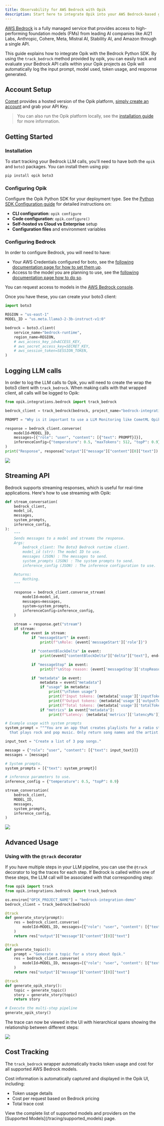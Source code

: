 ```yaml
---
title: Observability for AWS Bedrock with Opik
description: Start here to integrate Opik into your AWS Bedrock-based genai application for end-to-end LLM observability, unit testing, and optimization.
---
```


[AWS Bedrock](https://aws.amazon.com/bedrock/) is a fully managed service that provides access to high-performing foundation models (FMs) from leading AI companies like AI21 Labs, Anthropic, Cohere, Meta, Mistral AI, Stability AI, and Amazon through a single API.

This guide explains how to integrate Opik with the Bedrock Python SDK. By using the `track_bedrock` method provided by opik, you can easily track and evaluate your Bedrock API calls within your Opik projects as Opik will automatically log the input prompt, model used, token usage, and response generated.

## Account Setup

[Comet](https://www.comet.com/site?from=llm&utm_source=opik&utm_medium=colab&utm_content=bedrock&utm_campaign=opik) provides a hosted version of the Opik platform, [simply create an account](https://www.comet.com/signup?from=llm&utm_source=opik&utm_medium=colab&utm_content=bedrock&utm_campaign=opik) and grab your API Key.

> You can also run the Opik platform locally, see the [installation guide](https://www.comet.com/docs/opik/self-host/overview/?from=llm&utm_source=opik&utm_medium=colab&utm_content=bedrock&utm_campaign=opik) for more information.

## Getting Started

### Installation

To start tracking your Bedrock LLM calls, you'll need to have both the `opik` and `boto3` packages. You can install them using pip:

```bash
pip install opik boto3
```

### Configuring Opik

Configure the Opik Python SDK for your deployment type. See the [Python SDK Configuration guide](/tracing/sdk_configuration) for detailed instructions on:

- **CLI configuration**: `opik configure`
- **Code configuration**: `opik.configure()`
- **Self-hosted vs Cloud vs Enterprise** setup
- **Configuration files** and environment variables

### Configuring Bedrock

In order to configure Bedrock, you will need to have:

- Your AWS Credentials configured for boto, see the [following documentation page for how to set them up](https://boto3.amazonaws.com/v1/documentation/api/latest/guide/credentials.html).
- Access to the model you are planning to use, see the [following documentation page how to do so](https://docs.aws.amazon.com/bedrock/latest/userguide/model-access-modify.html).

You can request access to models in the [AWS Bedrock console](https://us-east-1.console.aws.amazon.com/bedrock/home?region=us-east-1#/providers?model=meta.llama3-2-3b-instruct-v1:0).

Once you have these, you can create your boto3 client:

```python
import boto3

REGION = "us-east-1"
MODEL_ID = "us.meta.llama3-2-3b-instruct-v1:0"

bedrock = boto3.client(
    service_name="bedrock-runtime",
    region_name=REGION,
    # aws_access_key_id=ACCESS_KEY,
    # aws_secret_access_key=SECRET_KEY,
    # aws_session_token=SESSION_TOKEN,
)
```

## Logging LLM calls

In order to log the LLM calls to Opik, you will need to create the wrap the boto3 client with `track_bedrock`. When making calls with that wrapped client, all calls will be logged to Opik:

```python
from opik.integrations.bedrock import track_bedrock

bedrock_client = track_bedrock(bedrock, project_name="bedrock-integration-demo")

PROMPT = "Why is it important to use a LLM Monitoring like CometML Opik tool that allows you to log traces and spans when working with LLM Models hosted on AWS Bedrock?"

response = bedrock_client.converse(
    modelId=MODEL_ID,
    messages=[{"role": "user", "content": [{"text": PROMPT}]}],
    inferenceConfig={"temperature": 0.5, "maxTokens": 512, "topP": 0.9},
)
print("Response", response["output"]["message"]["content"][0]["text"])
```

<Frame>
  <img src="/img/cookbook/bedrock_trace_cookbook.png" />
</Frame>

## Streaming API

Bedrock supports streaming responses, which is useful for real-time applications. Here's how to use streaming with Opik:

```python
def stream_conversation(
    bedrock_client,
    model_id,
    messages,
    system_prompts,
    inference_config,
):
    """
    Sends messages to a model and streams the response.
    Args:
        bedrock_client: The Boto3 Bedrock runtime client.
        model_id (str): The model ID to use.
        messages (JSON) : The messages to send.
        system_prompts (JSON) : The system prompts to send.
        inference_config (JSON) : The inference configuration to use.

    Returns:
        Nothing.
    """

    response = bedrock_client.converse_stream(
        modelId=model_id,
        messages=messages,
        system=system_prompts,
        inferenceConfig=inference_config,
    )

    stream = response.get("stream")
    if stream:
        for event in stream:
            if "messageStart" in event:
                print(f"\nRole: {event['messageStart']['role']}")

            if "contentBlockDelta" in event:
                print(event["contentBlockDelta"]["delta"]["text"], end="")

            if "messageStop" in event:
                print(f"\nStop reason: {event['messageStop']['stopReason']}")

            if "metadata" in event:
                metadata = event["metadata"]
                if "usage" in metadata:
                    print("\nToken usage")
                    print(f"Input tokens: {metadata['usage']['inputTokens']}")
                    print(f"Output tokens: {metadata['usage']['outputTokens']}")
                    print(f"Total tokens: {metadata['usage']['totalTokens']}")
                if "metrics" in event["metadata"]:
                    print(f"Latency: {metadata['metrics']['latencyMs']} milliseconds")

# Example usage with system prompts
system_prompt = """You are an app that creates playlists for a radio station
  that plays rock and pop music. Only return song names and the artist."""

input_text = "Create a list of 3 pop songs."

message = {"role": "user", "content": [{"text": input_text}]}
messages = [message]

# System prompts.
system_prompts = [{"text": system_prompt}]

# inference parameters to use.
inference_config = {"temperature": 0.5, "topP": 0.9}

stream_conversation(
    bedrock_client,
    MODEL_ID,
    messages,
    system_prompts,
    inference_config,
)
```

<Frame>
  <img src="/img/cookbook/bedrock_trace_streaming_cookbook.png" />
</Frame>

## Advanced Usage

### Using with the `@track` decorator

If you have multiple steps in your LLM pipeline, you can use the `@track` decorator to log the traces for each step. If Bedrock is called within one of these steps, the LLM call will be associated with that corresponding step:

```python
from opik import track
from opik.integrations.bedrock import track_bedrock

os.environ["OPIK_PROJECT_NAME"] = "bedrock-integration-demo"
bedrock_client = track_bedrock(bedrock)

@track
def generate_story(prompt):
    res = bedrock_client.converse(
        modelId=MODEL_ID, messages=[{"role": "user", "content": [{"text": prompt}]}]
    )
    return res["output"]["message"]["content"][0]["text"]

@track
def generate_topic():
    prompt = "Generate a topic for a story about Opik."
    res = bedrock_client.converse(
        modelId=MODEL_ID, messages=[{"role": "user", "content": [{"text": prompt}]}]
    )
    return res["output"]["message"]["content"][0]["text"]

@track
def generate_opik_story():
    topic = generate_topic()
    story = generate_story(topic)
    return story

# Execute the multi-step pipeline
generate_opik_story()
```

The trace can now be viewed in the UI with hierarchical spans showing the relationship between different steps:

<Frame>
  <img src="/img/cookbook/bedrock_trace_decorator_cookbook.png" />
</Frame>

## Cost Tracking

The `track_bedrock` wrapper automatically tracks token usage and cost for all supported AWS Bedrock models.

Cost information is automatically captured and displayed in the Opik UI, including:

- Token usage details
- Cost per request based on Bedrock pricing
- Total trace cost

<Tip>
  View the complete list of supported models and providers on the [Supported Models](/tracing/supported_models) page.
</Tip>
